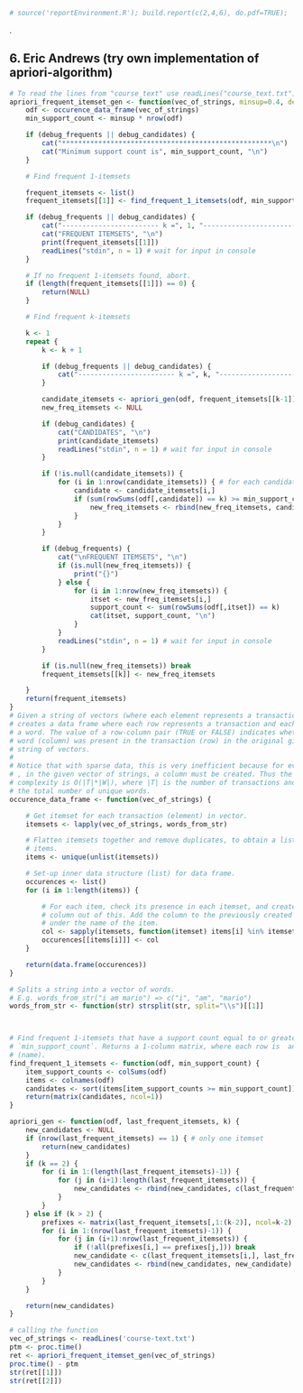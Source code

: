 ```r
# source('reportEnvironment.R'); build.report(c(2,4,6), do.pdf=TRUE);
```
.  

6. Eric Andrews (try own implementation of apriori-algorithm)
------

```r
# To read the lines from "course_text" use readLines("course_text.txt")
apriori_frequent_itemset_gen <- function(vec_of_strings, minsup=0.4, debug_frequents=F, debug_candidates=F) {
    odf <- occurence_data_frame(vec_of_strings)
    min_support_count <- minsup * nrow(odf)

    if (debug_frequents || debug_candidates) {
        cat("****************************************************\n")
        cat("Minimum support count is", min_support_count, "\n")
    }

    # Find frequent 1-itemsets

    frequent_itemsets <- list()
    frequent_itemsets[[1]] <- find_frequent_1_itemsets(odf, min_support_count)

    if (debug_frequents || debug_candidates) {
        cat("------------------------ k =", 1, "-------------------------\n")
        cat("FREQUENT ITEMSETS", "\n")
        print(frequent_itemsets[[1]])
        readLines("stdin", n = 1) # wait for input in console
    }

    # If no frequent 1-itemsets found, abort.
    if (length(frequent_itemsets[[1]]) == 0) {
        return(NULL)
    }

    # Find frequent k-itemsets

    k <- 1
    repeat {
        k <- k + 1

        if (debug_frequents || debug_candidates) {
            cat("------------------------ k =", k, "-------------------------\n")
        }

        candidate_itemsets <- apriori_gen(odf, frequent_itemsets[[k-1]], k)
        new_freq_itemsets <- NULL

        if (debug_candidates) {
            cat("CANDIDATES", "\n")
            print(candidate_itemsets)
            readLines("stdin", n = 1) # wait for input in console
        }

        if (!is.null(candidate_itemsets)) {
            for (i in 1:nrow(candidate_itemsets)) { # for each candidate itemset
                candidate <- candidate_itemsets[i,]
                if (sum(rowSums(odf[,candidate]) == k) >= min_support_count) {
                    new_freq_itemsets <- rbind(new_freq_itemsets, candidate)
                }
            }
        }

        if (debug_frequents) {
            cat("\nFREQUENT ITEMSETS", "\n")
            if (is.null(new_freq_itemsets)) {
                print("{}")
            } else {
                for (i in 1:nrow(new_freq_itemsets)) {
                    itset <- new_freq_itemsets[i,]
                    support_count <- sum(rowSums(odf[,itset]) == k)
                    cat(itset, support_count, "\n")
                }
            }
            readLines("stdin", n = 1) # wait for input in console
        }

        if (is.null(new_freq_itemsets)) break
        frequent_itemsets[[k]] <- new_freq_itemsets

    }
    return(frequent_itemsets)
}
# Given a string of vectors (where each element represents a transaction),
# creates a data frame where each row represents a transaction and each column
# a word. The value of a row-column pair (TRUE or FALSE) indicates whether the
# word (column) was present in the transaction (row) in the original given
# string of vectors.
#
# Notice that with sparse data, this is very inefficient because for every word
# , in the given vector of strings, a column must be created. Thus the space
# complexity is O(|T|*|W|), where |T| is the number of transactions and |W| is
# the total number of unique words.
occurence_data_frame <- function(vec_of_strings) {

    # Get itemset for each transaction (element) in vector.
    itemsets <- lapply(vec_of_strings, words_from_str)

    # Flatten itemsets together and remove duplicates, to obtain a list of all
    # items.
    items <- unique(unlist(itemsets))

    # Set-up inner data structure (list) for data frame.
    occurences <- list()
    for (i in 1:length(items)) {

        # For each item, check its presence in each itemset, and create a
        # column out of this. Add the column to the previously created list,
        # under the name of the item.
        col <- sapply(itemsets, function(itemset) items[i] %in% itemset)
        occurences[[items[i]]] <- col
    }

    return(data.frame(occurences))
}

# Splits a string into a vector of words.
# E.g. words_from_str("i am mario") => c("i", "am", "mario")
words_from_str <- function(str) strsplit(str, split="\\s")[[1]]



# Find frequent 1-itemsets that have a support count equal to or greater than
# `min_support_count`. Returns a 1-column matrix, where each row is  an item
# (name).
find_frequent_1_itemsets <- function(odf, min_support_count) {
    item_support_counts <- colSums(odf)
    items <- colnames(odf)
    candidates <- sort(items[item_support_counts >= min_support_count])
    return(matrix(candidates, ncol=1))
}

apriori_gen <- function(odf, last_frequent_itemsets, k) {
    new_candidates <- NULL
    if (nrow(last_frequent_itemsets) == 1) { # only one itemset
        return(new_candidates)
    }
    if (k == 2) {
        for (i in 1:(length(last_frequent_itemsets)-1)) {
            for (j in (i+1):length(last_frequent_itemsets)) {
                new_candidates <- rbind(new_candidates, c(last_frequent_itemsets[i], last_frequent_itemsets[j]))
            }
        }
    } else if (k > 2) {
        prefixes <- matrix(last_frequent_itemsets[,1:(k-2)], ncol=k-2) # leave out last elem
        for (i in 1:(nrow(last_frequent_itemsets)-1)) {
            for (j in (i+1):nrow(last_frequent_itemsets)) {
                if (!all(prefixes[i,] == prefixes[j,])) break
                new_candidate <- c(last_frequent_itemsets[i,], last_frequent_itemsets[j,k-1])
                new_candidates <- rbind(new_candidates, new_candidate)
            }
        }
    }

    return(new_candidates)
}

# calling the function
vec_of_strings <- readLines('course-text.txt')
ptm <- proc.time()
ret <- apriori_frequent_itemset_gen(vec_of_strings)
proc.time() - ptm
str(ret[[1]])
str(ret[[2]])

```
